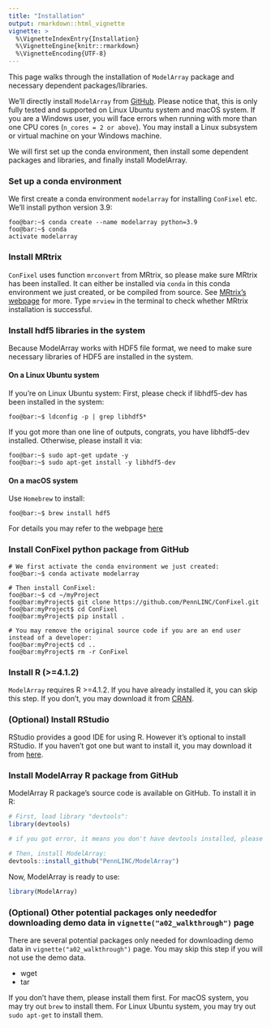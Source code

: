 ```yaml
---
title: "Installation"
output: rmarkdown::html_vignette
vignette: >
  %\VignetteIndexEntry{Installation}
  %\VignetteEngine{knitr::rmarkdown}
  %\VignetteEncoding{UTF-8}
---
```


This page walks through the installation of `ModelArray` package and necessary dependent packages/libraries.

We'll directly install `ModelArray` from [GitHub](https://github.com/PennLINC/ModelArray). Please notice that, this is only fully tested and supported on Linux Ubuntu system and macOS system. If you are a Windows user, you will face errors when running with more than one CPU cores (`n_cores = 2 or above`). You may install a Linux subsystem or virtual machine on your Windows machine.

We will first set up the conda environment, then install some dependent packages and libraries, and finally install ModelArray.

### Set up a conda environment

We first create a conda environment `modelarray` for installing `ConFixel` etc. We'll install python version 3.9:

``` .console
foo@bar:~$ conda create --name modelarray python=3.9
foo@bar:~$ conda 
activate modelarray
```

### Install MRtrix

`ConFixel` uses function `mrconvert` from MRtrix, so please make sure MRtrix has been installed. It can either be installed via `conda` in this conda environment we just created, or be compiled from source. See [MRtrix's webpage](https://www.mrtrix.org/download/) for more. Type `mrview` in the terminal to check whether MRtrix installation is successful.

### Install hdf5 libraries in the system

Because ModelArray works with HDF5 file format, we need to make sure necessary libraries of HDF5 are installed in the system.

#### On a Linux Ubuntu system

If you're on Linux Ubuntu system: First, please check if libhdf5-dev has been installed in the system:

``` .console
foo@bar:~$ ldconfig -p | grep libhdf5*
```

If you got more than one line of outputs, congrats, you have libhdf5-dev installed. Otherwise, please install it via:

``` .console
foo@bar:~$ sudo apt-get update -y
foo@bar:~$ sudo apt-get install -y libhdf5-dev
```

#### On a macOS system

Use `Homebrew` to install:

``` .console
foo@bar:~$ brew install hdf5
```

For details you may refer to the webpage [here](https://formulae.brew.sh/formula/hdf5)

### Install ConFixel python package from GitHub
``` .console
# We first activate the conda environment we just created:
foo@bar:~$ conda activate modelarray  

# Then install ConFixel:
foo@bar:~$ cd ~/myProject
foo@bar:myProject$ git clone https://github.com/PennLINC/ConFixel.git
foo@bar:myProject$ cd ConFixel
foo@bar:myProject$ pip install .

# You may remove the original source code if you are an end user instead of a developer:
foo@bar:myProject$ cd ..
foo@bar:myProject$ rm -r ConFixel
```


### Install R (>=4.1.2)

`ModelArray` requires R >=4.1.2. If you have already installed it, you can skip this step. If you don't, you may download it from [CRAN](https://cran.r-project.org/).

### (Optional) Install RStudio

RStudio provides a good IDE for using R. However it's optional to install RStudio. If you haven't got one but want to install it, you may download it from [here](https://www.rstudio.com/products/rstudio/download/).

### Install ModelArray R package from GitHub

ModelArray R package's source code is available on GitHub. To install it in R:
```r
# First, load library "devtools":
library(devtools)

# if you got error, it means you don't have devtools installed, please install it by: install.packages("devtools")

# Then, install ModelArray:
devtools::install_github("PennLINC/ModelArray")
```

Now, ModelArray is ready to use:
```r
library(ModelArray)
```

### (Optional) Other potential packages only neededfor downloading demo data in `vignette("a02_walkthrough")` page
There are several potential packages only needed for downloading demo data in `vignette("a02_walkthrough")` page. You may skip this step if you will not use the demo data.

* wget
* tar

If you don't have them, please install them first. For macOS system, you may try out `brew` to install them. For Linux Ubuntu system, you may try out `sudo apt-get` to install them.
